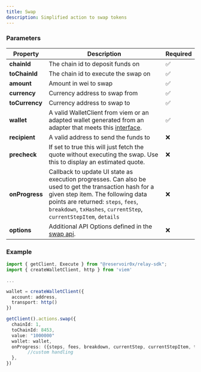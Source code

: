 ```yaml
---
title: Swap
description: Simplified action to swap tokens
---
```


### Parameters

| Property       | Description                                                                                                                                                                                                                                                                                                                                   | Required |
| -------------- | --------------------------------------------------------------------------------------------------------------------------------------------------------------------------------------------------------------------------------------------------------------------------------------------------------------------------------------------- | -------- |
| **chainId**    | The chain id to deposit funds on                                                                                                                                                                                                                                                                                                              | ✅      |
| **toChainId**  | The chain id to execute the swap on                                                                                                                                                                                                                                                                                                            | ✅      |
| **amount**        | Amount in wei to swap | ✅      |
| **currency**        | Currency address to swap from | ✅      |
| **toCurrency**        | Currency address to swap to | ✅      |
| **wallet**     | A valid WalletClient from viem or an adapted wallet generated from an adapter that meets this [interface](https://github.com/reservoirprotocol/relay-sdk/blob/main/packages/sdk/src/types/AdaptedWallet.ts).                                                                                                                                  | ✅      |
| **recipient**     | A valid address to send the funds to                                                                                                                                  | ❌      |
| **precheck**     | If set to true this will just fetch the quote without executing the swap. Use this to display an estimated quote.                                                                                                                                  | ❌      |
| **onProgress** | Callback to update UI state as execution progresses. Can also be used to get the transaction hash for a given step item. The following data points are returned: `steps`, `fees`, `breakdown`, `txHashes`, `currentStep`, `currentStepItem`, `details`                                                                                                                                                                                                                      | ❌      |
| **options**        | Additional API Options defined in the [swap api](/references/api/execute-swap). | ❌     |

### Example

```typescript
import { getClient, Execute } from "@reservoir0x/relay-sdk";
import { createWalletClient, http } from 'viem'

...

wallet = createWalletClient({
  account: address,
  transport: http()
})

getClient().actions.swap({
  chainId: 1,
  toChainId: 8453,
  value: "1000000"
  wallet: wallet,
  onProgress: ({steps, fees, breakdown, currentStep, currentStepItem, txHashes, details}) => {
        //custom handling
  },
})

